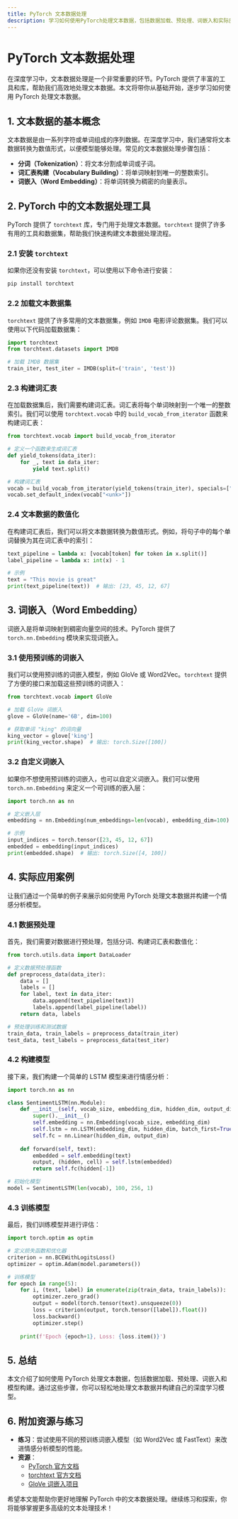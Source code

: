 ```yaml
---
title: PyTorch 文本数据处理
description: 学习如何使用PyTorch处理文本数据，包括数据加载、预处理、词嵌入和实际应用案例。
---
```


# PyTorch 文本数据处理

在深度学习中，文本数据处理是一个非常重要的环节。PyTorch 提供了丰富的工具和库，帮助我们高效地处理文本数据。本文将带你从基础开始，逐步学习如何使用 PyTorch 处理文本数据。

## 1. 文本数据的基本概念

文本数据是由一系列字符或单词组成的序列数据。在深度学习中，我们通常将文本数据转换为数值形式，以便模型能够处理。常见的文本数据处理步骤包括：

- **分词（Tokenization）**：将文本分割成单词或子词。
- **词汇表构建（Vocabulary Building）**：将单词映射到唯一的整数索引。
- **词嵌入（Word Embedding）**：将单词转换为稠密的向量表示。

## 2. PyTorch 中的文本数据处理工具

PyTorch 提供了 `torchtext` 库，专门用于处理文本数据。`torchtext` 提供了许多有用的工具和数据集，帮助我们快速构建文本数据处理流程。

### 2.1 安装 `torchtext`

如果你还没有安装 `torchtext`，可以使用以下命令进行安装：

```bash
pip install torchtext
```

### 2.2 加载文本数据集

`torchtext` 提供了许多常用的文本数据集，例如 `IMDB` 电影评论数据集。我们可以使用以下代码加载数据集：

```python
import torchtext
from torchtext.datasets import IMDB

# 加载 IMDB 数据集
train_iter, test_iter = IMDB(split=('train', 'test'))
```

### 2.3 构建词汇表

在加载数据集后，我们需要构建词汇表。词汇表将每个单词映射到一个唯一的整数索引。我们可以使用 `torchtext.vocab` 中的 `build_vocab_from_iterator` 函数来构建词汇表：

```python
from torchtext.vocab import build_vocab_from_iterator

# 定义一个函数来生成词汇表
def yield_tokens(data_iter):
    for _, text in data_iter:
        yield text.split()

# 构建词汇表
vocab = build_vocab_from_iterator(yield_tokens(train_iter), specials=["<unk>", "<pad>"])
vocab.set_default_index(vocab["<unk>"])
```

### 2.4 文本数据的数值化

在构建词汇表后，我们可以将文本数据转换为数值形式。例如，将句子中的每个单词替换为其在词汇表中的索引：

```python
text_pipeline = lambda x: [vocab[token] for token in x.split()]
label_pipeline = lambda x: int(x) - 1

# 示例
text = "This movie is great"
print(text_pipeline(text))  # 输出: [23, 45, 12, 67]
```

## 3. 词嵌入（Word Embedding）

词嵌入是将单词映射到稠密向量空间的技术。PyTorch 提供了 `torch.nn.Embedding` 模块来实现词嵌入。

### 3.1 使用预训练的词嵌入

我们可以使用预训练的词嵌入模型，例如 GloVe 或 Word2Vec。`torchtext` 提供了方便的接口来加载这些预训练的词嵌入：

```python
from torchtext.vocab import GloVe

# 加载 GloVe 词嵌入
glove = GloVe(name='6B', dim=100)

# 获取单词 "king" 的词向量
king_vector = glove['king']
print(king_vector.shape)  # 输出: torch.Size([100])
```

### 3.2 自定义词嵌入

如果你不想使用预训练的词嵌入，也可以自定义词嵌入。我们可以使用 `torch.nn.Embedding` 来定义一个可训练的嵌入层：

```python
import torch.nn as nn

# 定义嵌入层
embedding = nn.Embedding(num_embeddings=len(vocab), embedding_dim=100)

# 示例
input_indices = torch.tensor([23, 45, 12, 67])
embedded = embedding(input_indices)
print(embedded.shape)  # 输出: torch.Size([4, 100])
```

## 4. 实际应用案例

让我们通过一个简单的例子来展示如何使用 PyTorch 处理文本数据并构建一个情感分析模型。

### 4.1 数据预处理

首先，我们需要对数据进行预处理，包括分词、构建词汇表和数值化：

```python
from torch.utils.data import DataLoader

# 定义数据预处理函数
def preprocess_data(data_iter):
    data = []
    labels = []
    for label, text in data_iter:
        data.append(text_pipeline(text))
        labels.append(label_pipeline(label))
    return data, labels

# 预处理训练和测试数据
train_data, train_labels = preprocess_data(train_iter)
test_data, test_labels = preprocess_data(test_iter)
```

### 4.2 构建模型

接下来，我们构建一个简单的 LSTM 模型来进行情感分析：

```python
import torch.nn as nn

class SentimentLSTM(nn.Module):
    def __init__(self, vocab_size, embedding_dim, hidden_dim, output_dim):
        super().__init__()
        self.embedding = nn.Embedding(vocab_size, embedding_dim)
        self.lstm = nn.LSTM(embedding_dim, hidden_dim, batch_first=True)
        self.fc = nn.Linear(hidden_dim, output_dim)
    
    def forward(self, text):
        embedded = self.embedding(text)
        output, (hidden, cell) = self.lstm(embedded)
        return self.fc(hidden[-1])

# 初始化模型
model = SentimentLSTM(len(vocab), 100, 256, 1)
```

### 4.3 训练模型

最后，我们训练模型并进行评估：

```python
import torch.optim as optim

# 定义损失函数和优化器
criterion = nn.BCEWithLogitsLoss()
optimizer = optim.Adam(model.parameters())

# 训练模型
for epoch in range(5):
    for i, (text, label) in enumerate(zip(train_data, train_labels)):
        optimizer.zero_grad()
        output = model(torch.tensor(text).unsqueeze(0))
        loss = criterion(output, torch.tensor([label]).float())
        loss.backward()
        optimizer.step()
    
    print(f'Epoch {epoch+1}, Loss: {loss.item()}')
```

## 5. 总结

本文介绍了如何使用 PyTorch 处理文本数据，包括数据加载、预处理、词嵌入和模型构建。通过这些步骤，你可以轻松地处理文本数据并构建自己的深度学习模型。

## 6. 附加资源与练习

- **练习**：尝试使用不同的预训练词嵌入模型（如 Word2Vec 或 FastText）来改进情感分析模型的性能。
- **资源**：
  - [PyTorch 官方文档](https://pytorch.org/docs/stable/index.html)
  - [torchtext 官方文档](https://pytorch.org/text/stable/index.html)
  - [GloVe 词嵌入项目](https://nlp.stanford.edu/projects/glove/)

希望本文能帮助你更好地理解 PyTorch 中的文本数据处理。继续练习和探索，你将能够掌握更多高级的文本处理技术！